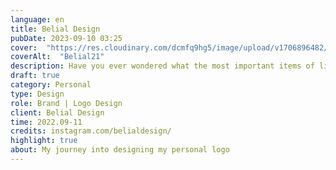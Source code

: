 ---
language: en
title: Belial Design 
pubDate: 2023-09-10 03:25
cover:  "https://res.cloudinary.com/dcmfq9hg5/image/upload/v1706896482/gfx/Belial21_cmn7r0.png"
coverAlt:  "Belial21"
description: Have you ever wondered what the most important items of life are? Well, wonder no more!
draft: true
category: Personal
type: Design
role: Brand | Logo Design
client: Belial Design
time: 2022.09-11
credits: instagram.com/belialdesign/
highlight: true
about: My journey into designing my personal logo
---

<Post/>
